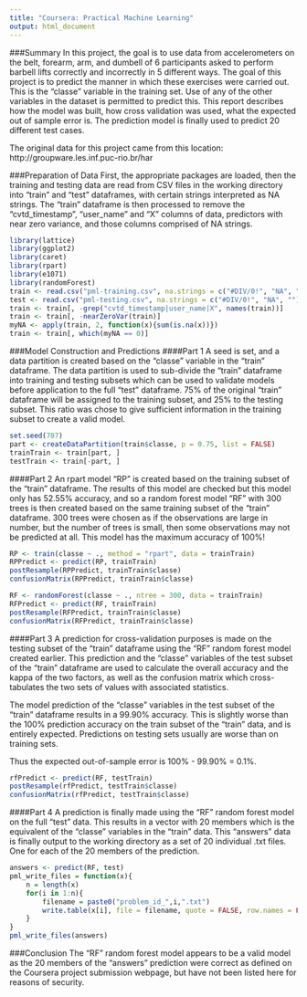 ```yaml
---
title: "Coursera: Practical Machine Learning"
output: html_document
---
```

###Summary
In this project, the goal is to use data from accelerometers on the belt, forearm, arm, and dumbell of 6 participants asked to perform barbell lifts correctly and incorrectly in 5 different ways. The goal of this project is to predict the manner in which these exercises were carried out. This is the "classe" variable in the training set. Use of any of the other variables in the dataset is permitted to predict this. This report describes how the model was built, how cross validation was used, what the expected out of sample error is. The prediction model is finally used to predict 20 different test cases.

The original data for this project came from this location:
http://groupware.les.inf.puc-rio.br/har 

###Preparation of Data
First, the appropriate packages are loaded, then the training and testing data are read from CSV files in the working directory into "train" and "test" dataframes, with certain strings interpreted as NA strings. The "train" dataframe is then processed to remove the "cvtd_timestamp", "user_name" and "X" columns of data, predictors with near zero variance, and those columns comprised of NA strings.
```r
library(lattice)
library(ggplot2)
library(caret)
library(rpart)
library(e1071)
library(randomForest)
train <- read.csv("pml-training.csv", na.strings = c("#DIV/0!", "NA", ""))
test <- read.csv("pml-testing.csv", na.strings = c("#DIV/0!", "NA", ""))
train <- train[, -grep("cvtd_timestamp|user_name|X", names(train))]
train <- train[, -nearZeroVar(train)]
myNA <- apply(train, 2, function(x){sum(is.na(x))})
train <- train[, which(myNA == 0)]
```

###Model Construction and Predictions
####Part 1
A seed is set, and a data partition is created based on the "classe" variable in the "train" dataframe. The data partition is used to sub-divide the "train" dataframe into training and testing subsets which can be used to validate models before application to the full "test" dataframe. 75% of the original "train" dataframe will be assigned to the training subset, and 25% to the testing subset. This ratio was chose to give sufficient information in the training subset to create a valid model.
```r
set.seed(707)
part <- createDataPartition(train$classe, p = 0.75, list = FALSE)
trainTrain <- train[part, ]
testTrain <- train[-part, ]
```

####Part 2
An rpart model "RP" is created based on the training subset of the "train" dataframe. The results of this model are checked but this model only has 52.55% accuracy, and so a random forest model "RF" with 300 trees is then created based on the same training subset of the "train" dataframe. 300 trees were chosen as if the observations are large in number, but the number of trees is small, then some observations may not be predicted at all. This model has the maximum  accuracy of 100%!
```r
RP <- train(classe ~ ., method = "rpart", data = trainTrain)
RPPredict <- predict(RP, trainTrain)
postResample(RPPredict, trainTrain$classe)
confusionMatrix(RPPredict, trainTrain$classe)

RF <- randomForest(classe ~ ., ntree = 300, data = trainTrain)
RFPredict <- predict(RF, trainTrain)
postResample(RFPredict, trainTrain$classe)
confusionMatrix(RFPredict, trainTrain$classe)
```

####Part 3
A prediction for cross-validation purposes is made on the testing subset of the "train" dataframe using the "RF" random forest model created earlier. This prediction and the "classe" variables of the test subset of the "train" dataframe are used to calculate the overall accuracy and the kappa of the two factors, as well as the confusion matrix which cross-tabulates the two sets of values with associated statistics.

The model prediction of the "classe" variables in the test subset of the "train" dataframe results in a 99.90% accuracy. This is slightly worse than the 100% prediction accuracy on the train subset of the "train" data, and is entirely expected. Predictions on testing sets usually are worse than on training sets.

Thus the expected out-of-sample error is 100% - 99.90% = 0.1%.
```r
rfPredict <- predict(RF, testTrain)
postResample(rfPredict, testTrain$classe)
confusionMatrix(rfPredict, testTrain$classe)
```

####Part 4
A prediction is finally made using the "RF" random forest model on the full "test" data. This results in a vector with 20 members which is the equivalent of the "classe" variables in the "train" data. This "answers" data is finally output to the working directory as a set of 20 individual .txt files. One for each of the 20 members of the prediction.
```r
answers <- predict(RF, test)
pml_write_files = function(x){
    n = length(x)
    for(i in 1:n){
        filename = paste0("problem_id_",i,".txt")
        write.table(x[i], file = filename, quote = FALSE, row.names = FALSE, col.names = FALSE)
    }
}
pml_write_files(answers)
```

###Conclusion
The "RF" random forest model appears to be a valid model as the 20 members of the "answers" prediction were correct as defined on the Coursera project submission webpage, but have not been listed here for reasons of security.